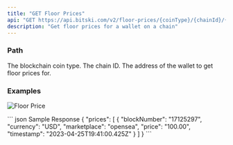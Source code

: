 ```yaml
---
title: "GET Floor Prices"
api: "GET https://api.bitski.com/v2/floor-prices/{coinType}/{chainId}/{address}"
description: "Get floor prices for a wallet on a chain"
---
```


### Path
<ParamField path="coinType" type="string" placeholder="60" required>
  The blockchain coin type.
</ParamField>

<ParamField path="chainId" type="string" placeholder="137"  required>
  The chain ID.
</ParamField>

<ParamField path="address" type="string" placeholder="0xb010d3ed7209506ab110c5de197a48abd1cc493f" required>
  The address of the wallet to get floor prices for.
</ParamField>

### Examples

![Floor Price](/assets/images/floor-prices-f41fe8ca5dfe9fa49e93fe9c93116748.png)

<ResponseExample>
``` json Sample Response
{
  "prices": [
    {
      "blockNumber": "17125297",
      "currency": "USD",
      "marketplace": "opensea",
      "price": "100.00",
      "timestamp": "2023-04-25T19:41:00.425Z"
    }
  ]
}
```
</ResponseExample>
